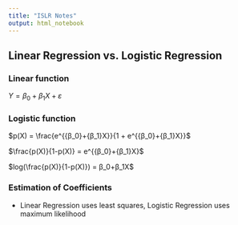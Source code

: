 ```yaml
---
title: "ISLR Notes"
output: html_notebook
---
```


## Linear Regression vs. Logistic Regression

### Linear function
$Y = β_0 + β_1X + ε$

### Logistic function
$p(X) = \frac{e^{{β_0}+{β_1}X}}{1 + e^{{β_0}+{β_1}X}}$

$\frac{p(X)}{1-p(X)} = e^{{β_0}+{β_1}X}$

$log(\frac{p(X)}{1-p(X)}) = β_0+β_1X$

### Estimation of Coefficients 

* Linear Regression uses least squares, Logistic Regression uses maximum likelihood
